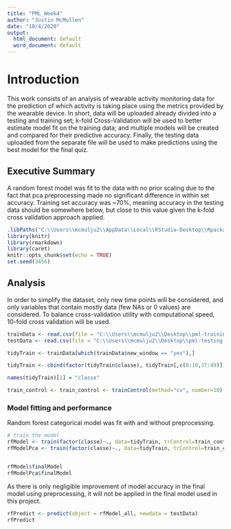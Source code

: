 ```yaml
---
title: "PML_Week4"
author: "Justin McMullen"
date: "10/4/2020"
output:
  html_document: default
  word_document: default
---
```

# Introduction
This work consists of an analysis of wearable activity monitoring data for the prediction of which activity is taking place using the metrics provided by the wearable device.  In short, data will be uploaded already divided into a testing and training set; k-fold Cross-Validation will be used to better estimate model fit on the training data; and multiple models will be created and compared for their predictive accuracy.  Finally, the testing data uploaded from the separate file will be used to make predictions using the best model for the final quiz.

## Executive Summary
A random forest model was fit to the data with no prior scaling due to the fact that pca preprocessing made no significant difference in within set accuracy.  Training set accuracy was ~70%, meaning accuracy in the testing data should be somewhere below, but close to this value given the k-fold cross validation approach applied.


```r
.libPaths("C:\\Users\\mcmulju2\\AppData\\Local\\RStudio-Desktop\\Rpackages")
library(knitr)
library(rmarkdown)
library(caret)
knitr::opts_chunk$set(echo = TRUE)
set.seed(3456)
```

## Analysis
In order to simplify the dataset, only new time points will be considered, and only variables that contain mostly data (few NAs or 0 values) are considered.  To balance cross-validation utility with computational speed, 10-fold cross validation will be used.

```r
trainData <- read.csv(file = "C:\\Users\\mcmulju2\\Desktop\\pml-training.csv")
testData <- read.csv(file = "C:\\Users\\mcmulju2\\Desktop\\pml-testing.csv")

tidyTrain <- trainData[which(trainData$new_window == "yes"),]

tidyTrain <- cbind(factor(tidyTrain$classe), tidyTrain[,c(8:10,37:49)])

names(tidyTrain)[1] = "classe"

train_control <- train_control <- trainControl(method="cv", number=10)

```

### Model fitting and performance

Random forest categorical model was fit with and without preprocessing.

```r
# train the model
rfModel <- train(factor(classe)~., data=tidyTrain, trControl=train_control, method="rf")
rfModelPca <- train(factor(classe)~., data=tidyTrain, trControl=train_control, method="rf", preprocess = "pca")


rfModel$finalModel
rfModelPca$finalModel
```
As there is only negligible improvement of model accuracy in the final model using preprocessing, it will not be applied in the final model used in this project.


```r
rfPredict <- predict(object = rfModel_all, newdata = testData)
rfPredict
```
